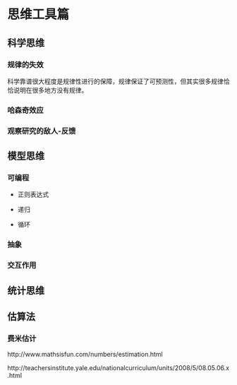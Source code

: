 # 思维工具篇 {#thought}

## 科学思维

### 规律的失效

科学靠谱很大程度是规律性进行的保障，规律保证了可预测性，但其实很多规律恰恰说明在很多地方没有规律。

### 哈森奇效应

### 观察研究的敌人-反馈

## 模型思维

### 可编程

- 正则表达式

- 递归

- 循环

### 抽象

### 交互作用

## 统计思维

## 估算法

### 费米估计

http://www.mathsisfun.com/numbers/estimation.html

http://teachersinstitute.yale.edu/nationalcurriculum/units/2008/5/08.05.06.x.html

